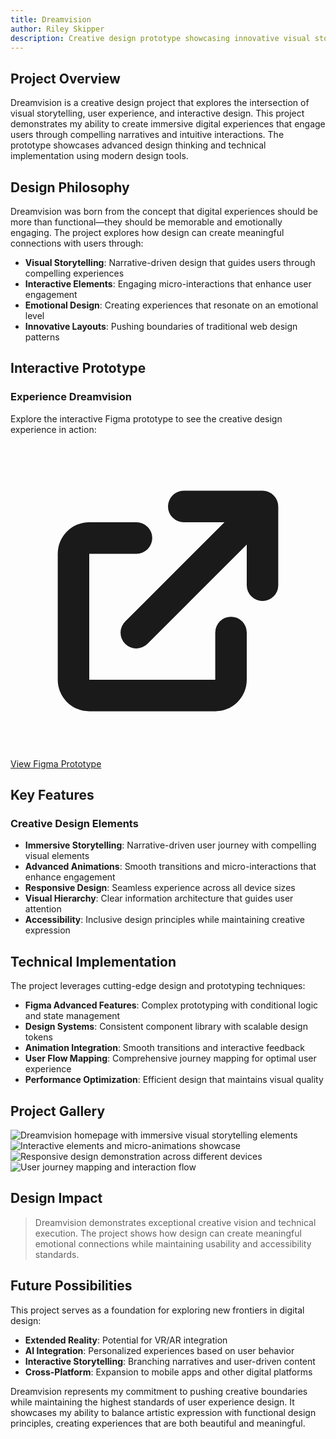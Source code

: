 ```yaml
---
title: Dreamvision
author: Riley Skipper
description: Creative design prototype showcasing innovative visual storytelling and interactive experiences
---
```


## Project Overview

Dreamvision is a creative design project that explores the intersection of visual storytelling, user experience, and interactive design. This project demonstrates my ability to create immersive digital experiences that engage users through compelling narratives and intuitive interactions. The prototype showcases advanced design thinking and technical implementation using modern design tools.


<BreakoutImage src="/projects/project-image-2.png" />

## Design Philosophy

Dreamvision was born from the concept that digital experiences should be more than functional—they should be memorable and emotionally engaging. The project explores how design can create meaningful connections with users through:

- **Visual Storytelling**: Narrative-driven design that guides users through compelling experiences
- **Interactive Elements**: Engaging micro-interactions that enhance user engagement
- **Emotional Design**: Creating experiences that resonate on an emotional level
- **Innovative Layouts**: Pushing boundaries of traditional web design patterns

## Interactive Prototype

<div class="bg-card my-8 rounded-lg p-6">
  <h3 class="mb-4 text-xl font-bold">Experience Dreamvision</h3>
  <p class="mb-4">Explore the interactive Figma prototype to see the creative design experience in action:</p>
  <a
    href="https://www.figma.com/proto/W1bJft6KEHjHZkjF5mTdBj/Dreamvision?page-id=0%3A1&node-id=42-3662&viewport=1567%2C1156%2C0.31&t=2LnRAJTLxRPByy4x-1&scaling=scale-down&content-scaling=fixed"
    target="_blank"
    rel="noopener"
    class="bg-primary hover:bg-primary-dark inline-flex items-center gap-2 rounded-lg px-6 py-3 text-white transition-colors"
  >
    <svg class="h-5 w-5" fill="currentColor" viewBox="0 0 20 20">
      <path d="M11 3a1 1 0 100 2h2.586l-6.293 6.293a1 1 0 101.414 1.414L15 6.414V9a1 1 0 102 0V4a1 1 0 00-1-1h-5z" />
      <path d="M5 5a2 2 0 00-2 2v8a2 2 0 002 2h8a2 2 0 002-2v-3a1 1 0 10-2 0v3H5V7h3a1 1 0 000-2H5z" />
    </svg>
    View Figma Prototype
  </a>
</div>

## Key Features

### Creative Design Elements

- **Immersive Storytelling**: Narrative-driven user journey with compelling visual elements
- **Advanced Animations**: Smooth transitions and micro-interactions that enhance engagement
- **Responsive Design**: Seamless experience across all device sizes
- **Visual Hierarchy**: Clear information architecture that guides user attention
- **Accessibility**: Inclusive design principles while maintaining creative expression

## Technical Implementation

The project leverages cutting-edge design and prototyping techniques:

- **Figma Advanced Features**: Complex prototyping with conditional logic and state management
- **Design Systems**: Consistent component library with scalable design tokens
- **Animation Integration**: Smooth transitions and interactive feedback
- **User Flow Mapping**: Comprehensive journey mapping for optimal user experience
- **Performance Optimization**: Efficient design that maintains visual quality

## Project Gallery

<div class="grid grid-cols-1 gap-4 md:grid-cols-2">
  <Image
    src="/projects/project-image-2.png"
    alt="Dreamvision homepage with immersive visual storytelling elements"
    width={1200}
    height={600}
    class="h-[250px] w-full rounded-lg object-cover"
  />
  <Image
    src="/projects/project-image-3.png"
    alt="Interactive elements and micro-animations showcase"
    width={1200}
    height={600}
    class="h-[250px] w-full rounded-lg object-cover"
  />
  <Image
    src="/projects/project-image-4.png"
    alt="Responsive design demonstration across different devices"
    width={1200}
    height={600}
    class="h-[250px] w-full rounded-lg object-cover"
  />
  <Image
    src="/projects/project-image-5.png"
    alt="User journey mapping and interaction flow"
    width={1200}
    height={600}
    class="h-[250px] w-full rounded-lg object-cover"
  />
</div>

## Design Impact

<BlockQuote author="Creative Director">
  Dreamvision demonstrates exceptional creative vision and technical execution. The project shows how design can create
  meaningful emotional connections while maintaining usability and accessibility standards.
</BlockQuote>

<BreakoutImage src="/projects/project-image-3.png" />

## Future Possibilities

This project serves as a foundation for exploring new frontiers in digital design:

- **Extended Reality**: Potential for VR/AR integration
- **AI Integration**: Personalized experiences based on user behavior
- **Interactive Storytelling**: Branching narratives and user-driven content
- **Cross-Platform**: Expansion to mobile apps and other digital platforms

Dreamvision represents my commitment to pushing creative boundaries while maintaining the highest standards of user experience design. It showcases my ability to balance artistic expression with functional design principles, creating experiences that are both beautiful and meaningful.
